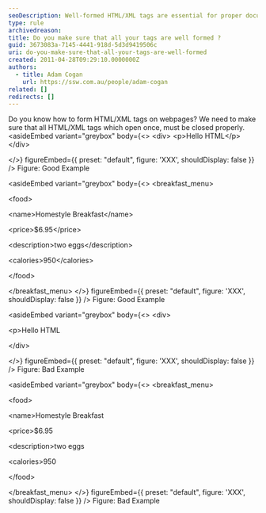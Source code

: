 ```yaml
---
seoDescription: Well-formed HTML/XML tags are essential for proper document structure and rendering. Tags that open must be properly closed to ensure correct parsing and display
type: rule
archivedreason:
title: Do you make sure that all your tags are well formed ?
guid: 3673083a-7145-4441-918d-5d3d9419506c
uri: do-you-make-sure-that-all-your-tags-are-well-formed
created: 2011-04-28T09:29:10.0000000Z
authors:
  - title: Adam Cogan
    url: https://ssw.com.au/people/adam-cogan
related: []
redirects: []
---
```


Do you know how to form HTML/XML tags on webpages?
We need to make sure that all HTML/XML tags which open once, must be closed properly.
<asideEmbed
  variant="greybox"
  body={<>
    &lt;div&gt;
 &lt;p&gt;Hello HTML&lt;/p&gt;
 &lt;/div&gt;

  </>}
  figureEmbed={{
    preset: "default",
    figure: 'XXX',
    shouldDisplay: false
  }}
/>
Figure: Good Example

<asideEmbed
  variant="greybox"
  body={<>
    &lt;breakfast_menu&gt;

&lt;food&gt;

&lt;name&gt;Homestyle Breakfast&lt;/name&gt;

&lt;price&gt;$6.95&lt;/price&gt;

&lt;description&gt;two eggs&lt;/description&gt;

&lt;calories&gt;950&lt;/calories&gt;

&lt;/food&gt;

&lt;/breakfast_menu&gt;
  </>}
  figureEmbed={{
    preset: "default",
    figure: 'XXX',
    shouldDisplay: false
  }}
/>
Figure: Good Example

<asideEmbed
  variant="greybox"
  body={<>
    &lt;div&gt;

&lt;p&gt;Hello HTML

&lt;/div&gt;

  </>}
  figureEmbed={{
    preset: "default",
    figure: 'XXX',
    shouldDisplay: false
  }}
/>
Figure: Bad Example

<asideEmbed
  variant="greybox"
  body={<>
    &lt;breakfast_menu&gt;

&lt;food&gt;

&lt;name&gt;Homestyle Breakfast

&lt;price&gt;$6.95

&lt;description&gt;two eggs

&lt;calories&gt;950

&lt;/food&gt;

&lt;/breakfast_menu&gt;
  </>}
  figureEmbed={{
    preset: "default",
    figure: 'XXX',
    shouldDisplay: false
  }}
/>
Figure: Bad Example